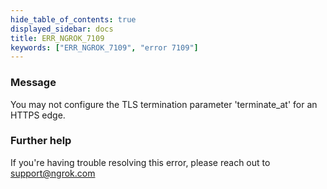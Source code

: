 ```yaml
---
hide_table_of_contents: true
displayed_sidebar: docs
title: ERR_NGROK_7109
keywords: ["ERR_NGROK_7109", "error 7109"]
---
```


### Message

You may not configure the TLS termination parameter 'terminate_at' for an HTTPS edge.

### Further help

If you're having trouble resolving this error, please reach out to [support@ngrok.com](mailto:support@ngrok.com?subject=Help%20with%20ERR_NGROK_7109)
